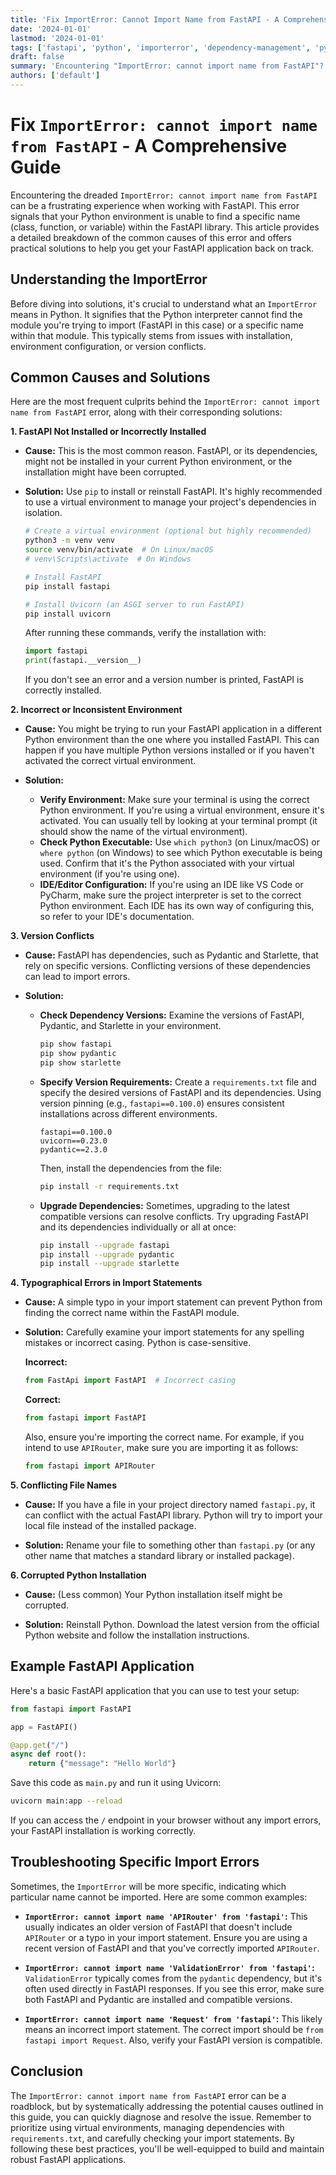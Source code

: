 ```yaml
---
title: 'Fix ImportError: Cannot Import Name from FastAPI - A Comprehensive Guide'
date: '2024-01-01'
lastmod: '2024-01-01'
tags: ['fastapi', 'python', 'importerror', 'dependency-management', 'pydantic', 'uvicorn', 'troubleshooting', 'web-development']
draft: false
summary: 'Encountering "ImportError: cannot import name from FastAPI"? This comprehensive guide breaks down the common causes, troubleshooting steps, and solutions to resolve this frustrating issue in your FastAPI projects. Learn how to manage dependencies, resolve version conflicts, and ensure your FastAPI application runs smoothly.'
authors: ['default']
---
```


# Fix `ImportError: cannot import name from FastAPI` - A Comprehensive Guide

Encountering the dreaded `ImportError: cannot import name from FastAPI` can be a frustrating experience when working with FastAPI. This error signals that your Python environment is unable to find a specific name (class, function, or variable) within the FastAPI library.  This article provides a detailed breakdown of the common causes of this error and offers practical solutions to help you get your FastAPI application back on track.

## Understanding the ImportError

Before diving into solutions, it's crucial to understand what an `ImportError` means in Python.  It signifies that the Python interpreter cannot find the module you're trying to import (FastAPI in this case) or a specific name within that module.  This typically stems from issues with installation, environment configuration, or version conflicts.

## Common Causes and Solutions

Here are the most frequent culprits behind the `ImportError: cannot import name from FastAPI` error, along with their corresponding solutions:

**1. FastAPI Not Installed or Incorrectly Installed**

*   **Cause:**  This is the most common reason.  FastAPI, or its dependencies, might not be installed in your current Python environment, or the installation might have been corrupted.

*   **Solution:**  Use `pip` to install or reinstall FastAPI.  It's highly recommended to use a virtual environment to manage your project's dependencies in isolation.

    ```bash
    # Create a virtual environment (optional but highly recommended)
    python3 -m venv venv
    source venv/bin/activate  # On Linux/macOS
    # venv\Scripts\activate  # On Windows

    # Install FastAPI
    pip install fastapi

    # Install Uvicorn (an ASGI server to run FastAPI)
    pip install uvicorn
    ```

    After running these commands, verify the installation with:

    ```python
    import fastapi
    print(fastapi.__version__)
    ```

    If you don't see an error and a version number is printed, FastAPI is correctly installed.

**2. Incorrect or Inconsistent Environment**

*   **Cause:** You might be trying to run your FastAPI application in a different Python environment than the one where you installed FastAPI. This can happen if you have multiple Python versions installed or if you haven't activated the correct virtual environment.

*   **Solution:**

    *   **Verify Environment:**  Make sure your terminal is using the correct Python environment.  If you're using a virtual environment, ensure it's activated.  You can usually tell by looking at your terminal prompt (it should show the name of the virtual environment).
    *   **Check Python Executable:**  Use `which python3` (on Linux/macOS) or `where python` (on Windows) to see which Python executable is being used.  Confirm that it's the Python associated with your virtual environment (if you're using one).
    *   **IDE/Editor Configuration:** If you're using an IDE like VS Code or PyCharm, make sure the project interpreter is set to the correct Python environment.  Each IDE has its own way of configuring this, so refer to your IDE's documentation.

**3. Version Conflicts**

*   **Cause:**  FastAPI has dependencies, such as Pydantic and Starlette, that rely on specific versions. Conflicting versions of these dependencies can lead to import errors.

*   **Solution:**

    *   **Check Dependency Versions:** Examine the versions of FastAPI, Pydantic, and Starlette in your environment.

        ```bash
        pip show fastapi
        pip show pydantic
        pip show starlette
        ```

    *   **Specify Version Requirements:**  Create a `requirements.txt` file and specify the desired versions of FastAPI and its dependencies.  Using version pinning (e.g., `fastapi==0.100.0`) ensures consistent installations across different environments.

        ```
        fastapi==0.100.0
        uvicorn==0.23.0
        pydantic==2.3.0
        ```

        Then, install the dependencies from the file:

        ```bash
        pip install -r requirements.txt
        ```

    *   **Upgrade Dependencies:**  Sometimes, upgrading to the latest compatible versions can resolve conflicts.  Try upgrading FastAPI and its dependencies individually or all at once:

        ```bash
        pip install --upgrade fastapi
        pip install --upgrade pydantic
        pip install --upgrade starlette
        ```

**4. Typographical Errors in Import Statements**

*   **Cause:**  A simple typo in your import statement can prevent Python from finding the correct name within the FastAPI module.

*   **Solution:**  Carefully examine your import statements for any spelling mistakes or incorrect casing. Python is case-sensitive.

    **Incorrect:**

    ```python
    from FastApi import FastAPI  # Incorrect casing
    ```

    **Correct:**

    ```python
    from fastapi import FastAPI
    ```

    Also, ensure you're importing the correct name. For example, if you intend to use `APIRouter`, make sure you are importing it as follows:

    ```python
    from fastapi import APIRouter
    ```

**5.  Conflicting File Names**

*   **Cause:** If you have a file in your project directory named `fastapi.py`, it can conflict with the actual FastAPI library. Python will try to import your local file instead of the installed package.

*   **Solution:**  Rename your file to something other than `fastapi.py` (or any other name that matches a standard library or installed package).

**6. Corrupted Python Installation**

*   **Cause:** (Less common) Your Python installation itself might be corrupted.

*   **Solution:** Reinstall Python. Download the latest version from the official Python website and follow the installation instructions.

## Example FastAPI Application

Here's a basic FastAPI application that you can use to test your setup:

```python
from fastapi import FastAPI

app = FastAPI()

@app.get("/")
async def root():
    return {"message": "Hello World"}
```

Save this code as `main.py` and run it using Uvicorn:

```bash
uvicorn main:app --reload
```

If you can access the `/` endpoint in your browser without any import errors, your FastAPI installation is working correctly.

## Troubleshooting Specific Import Errors

Sometimes, the `ImportError` will be more specific, indicating which particular name cannot be imported. Here are some common examples:

*   **`ImportError: cannot import name 'APIRouter' from 'fastapi'`:**  This usually indicates an older version of FastAPI that doesn't include `APIRouter` or a typo in your import statement.  Ensure you are using a recent version of FastAPI and that you've correctly imported `APIRouter`.

*   **`ImportError: cannot import name 'ValidationError' from 'fastapi'`:** `ValidationError` typically comes from the `pydantic` dependency, but it's often used directly in FastAPI responses. If you see this error, make sure both FastAPI and Pydantic are installed and compatible versions.

*   **`ImportError: cannot import name 'Request' from 'fastapi'`:** This likely means an incorrect import statement. The correct import should be `from fastapi import Request`. Also, verify your FastAPI version is compatible.

## Conclusion

The `ImportError: cannot import name from FastAPI` error can be a roadblock, but by systematically addressing the potential causes outlined in this guide, you can quickly diagnose and resolve the issue. Remember to prioritize using virtual environments, managing dependencies with `requirements.txt`, and carefully checking your import statements. By following these best practices, you'll be well-equipped to build and maintain robust FastAPI applications.